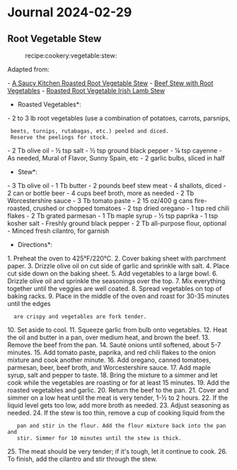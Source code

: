 = Journal 2024-02-29 =

== Root Vegetable Stew ==
:recipe:cookery:vegetable:stew:

Adapted from:

- [[https://www.asaucykitchen.com/roasted-root-vegetable-stew/|A Saucy Kitchen Roasted Root Vegetable Stew]]
- [[https://www.foodnetwork.com/recipes/ree-drummond/beef-stew-with-root-vegetables-recipe-1983394|Beef Stew with Root Vegetables]]
- [[https://www.foodnetwork.com/recipes/food-network-kitchen/roasted-root-vegetable-irish-lamb-stew-recipe-2008979|Roasted Root Vegetable Irish Lamb Stew]]

*Roasted Vegetables*:

- 2 to 3 lb root vegetables (use a combination of potatoes, carrots, parsnips,
  beets, turnips, rutabagas, etc.) peeled and diced.
  Reserve the peelings for stock.
- 2 Tb olive oil
- ½ tsp salt
- ½ tsp ground black pepper
- ¼ tsp cayenne
- As needed, Mural of Flavor, Sunny Spain, etc
- 2 garlic bulbs, sliced in half

*Stew*:

- 3 Tb olive oil
- 1 Tb butter
- 2 pounds beef stew meat
- 4 shallots, diced
- 2 can or bottle beer
- 4 cups beef broth, more as needed
- 2 Tb Worcestershire sauce
- 3 Tb tomato paste
- 2 15 oz/400 g cans fire-roasted, crushed or chopped tomatoes
- 2 tsp dried oregano
- 1 tsp red chili flakes
- 2 Tb grated parmesan
- 1 Tb maple syrup
- ½ tsp paprika
- 1 tsp kosher salt
- Freshly ground black pepper
- 2 Tb all-purpose flour, optional
- Minced fresh cilantro, for garnish

*Directions*:

1. Preheat the oven to 425°F/220°C.
2. Cover baking sheet with parchment paper.
3. Drizzle olive oil on cut side of garlic and sprinkle with salt.
4. Place cut side down on the baking sheet.
5. Add vegetables to a large bowl.
6. Drizzle olive oil and sprinkle the seasonings over the top.
7. Mix everything together until the veggies are well coated.
8. Spread vegetables on top of baking racks.
9. Place in the middle of the oven and roast for 30-35 minutes until the edges
   are crispy and vegetables are fork tender.
10. Set aside to cool.
11. Squeeze garlic from bulb onto vegetables.
12. Heat the oil and butter in a pan, over medium heat, and brown the beef.
13. Remove the beef from the pan.
14. Sauté onions until softened, about 5-7 minutes.
15. Add tomato paste, paprika, and red chili flakes to the onion mixture and cook another minute.
16. Add oregano, canned tomatoes, parmesan, beer, beef broth, and Worcestershire sauce.
17. Add maple syrup, salt and pepper to taste.
18. Bring the mixture to a simmer and let cook while the vegetables are roasting or for at least 15 minutes.
19. Add the roasted vegetables and garlic.
20. Return the beef to the pan.
21. Cover and simmer on a low heat until the meat is very tender, 1-½ to 2 hours.
22. If the liquid level gets too low, add more broth as needed.
23. Adjust seasoning as needed.
24. If the stew is too thin, remove a cup of cooking liquid from the
    pan and stir in the flour. Add the flour mixture back into the pan and
    stir. Simmer for 10 minutes until the stew is thick.
25. The meat should be very tender; if it's tough, let it continue to cook.
26. To finish, add the cilantro and stir through the stew.
